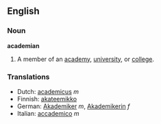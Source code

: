 ==English==

===Noun===
'''academian'''

# A member of an [[academy]], [[university]], or [[college]].

===Translations===
*Dutch: [[academicus]] ''m''
*Finnish: [[akateemikko]]
*German: [[Akademiker]] ''m'', [[Akademikerin]] ''f''
*Italian: [[accademico]] ''m''